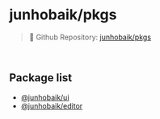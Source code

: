

<Meta title="README" />

# junhobaik/pkgs

> 🔗 Github Repository: [junhobaik/pkgs](https://github.com/junhobaik/pkgs)

<br />

## Package list

- [@junhobaik/ui](?path=/docs/ui-readme--docs)
- [@junhobaik/editor](?path=/docs/editor-readme--docs)
